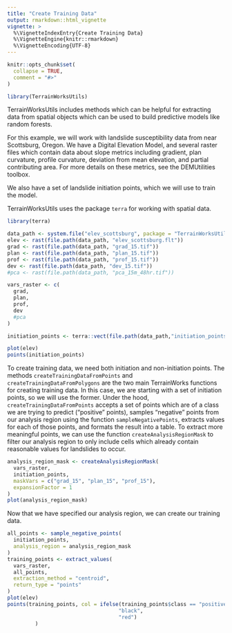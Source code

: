 ---
title: "Create Training Data"
output: rmarkdown::html_vignette
vignette: >
  %\VignetteIndexEntry{Create Training Data}
  %\VignetteEngine{knitr::rmarkdown}
  %\VignetteEncoding{UTF-8}
---

```{r, include = FALSE}
knitr::opts_chunk$set(
  collapse = TRUE,
  comment = "#>"
)
```

```{r setup}
library(TerrainWorksUtils)
```


TerrainWorksUtils includes methods which can be helpful for extracting data 
from spatial objects which can be used to build predictive models like 
random forests. 

For this example, we will work with landslide susceptibility data from near
Scottsburg, Oregon. We have a Digital Elevation Model, and several raster 
files which contain data about slope metrics including gradient, 
plan curvature, profile curvature, deviation from mean elevation, and 
partial contributing area. For more details on these metrics, see the 
DEMUtilities toolbox. 

We also have a set of landslide initiation points, which we will use to train 
the model. 

TerrainWorksUtils uses the package `terra` for working with spatial data. 

```{r}
library(terra)

data_path <- system.file("elev_scottsburg", package = "TerrainWorksUtils")
elev <- rast(file.path(data_path, "elev_scottsburg.flt"))
grad <- rast(file.path(data_path, "grad_15.tif"))
plan <- rast(file.path(data_path, "plan_15.tif"))
prof <- rast(file.path(data_path, "prof_15.tif"))
dev <- rast(file.path(data_path, "dev_15.tif"))
#pca <- rast(file.path(data_path, "pca_15m_48hr.tif"))

vars_raster <- c(
  grad,
  plan,
  prof,
  dev
  #pca
)

initiation_points <- terra::vect(file.path(data_path,"initiation_points.shp"))
```

```{r}
plot(elev)
points(initiation_points)
```

To create training data, we need both initiation and non-initiation points. 
The methods `createTrainingDataFromPoints` and `createTrainingDataFromPolygons`
are the two main TerrainWorks functions for creating training data. In this
case, we are starting with a set of initiation points, so we will use the 
former. Under the hood, `createTrainingDataFromPoints` accepts a set of points
which are of a class we are trying to predict ("positive" points), samples 
"negative" points from our analysis region using the function
`sampleNegativePoints`, extracts values for each of those points, and formats
the result into a table. To extract more meaningful points, we can use the 
function `createAnalysisRegionMask` to filter our analysis region to only 
include cells which already contain reasonable values for landslides to occur. 

```{r analysisRegionMask}
analysis_region_mask <- createAnalysisRegionMask(
  vars_raster, 
  initiation_points, 
  maskVars = c("grad_15", "plan_15", "prof_15"), 
  expansionFactor = 1
)
plot(analysis_region_mask)
```

Now that we have specified our analysis region, we can create our training 
data. 

```{r create-training-data}
all_points <- sample_negative_points(
  initiation_points, 
  analysis_region = analysis_region_mask
)
training_points <- extract_values(
  vars_raster, 
  all_points, 
  extraction_method = "centroid", 
  return_type = "points"
)
plot(elev)
points(training_points, col = ifelse(training_points$class == "positive", 
                                    "black", 
                                    "red")
         )
```




